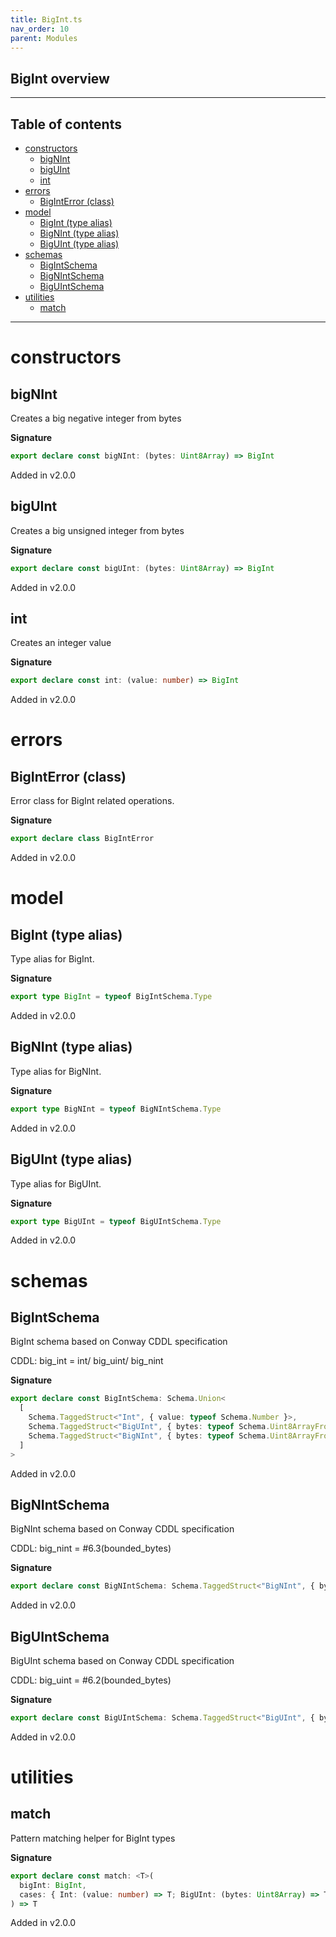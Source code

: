 ```yaml
---
title: BigInt.ts
nav_order: 10
parent: Modules
---
```


## BigInt overview

---

<h2 className="text-delta">Table of contents</h2>

- [constructors](#constructors)
  - [bigNInt](#bignint)
  - [bigUInt](#biguint)
  - [int](#int)
- [errors](#errors)
  - [BigIntError (class)](#biginterror-class)
- [model](#model)
  - [BigInt (type alias)](#bigint-type-alias)
  - [BigNInt (type alias)](#bignint-type-alias)
  - [BigUInt (type alias)](#biguint-type-alias)
- [schemas](#schemas)
  - [BigIntSchema](#bigintschema)
  - [BigNIntSchema](#bignintschema)
  - [BigUIntSchema](#biguintschema)
- [utilities](#utilities)
  - [match](#match)

---

# constructors

## bigNInt

Creates a big negative integer from bytes

**Signature**

```ts
export declare const bigNInt: (bytes: Uint8Array) => BigInt
```

Added in v2.0.0

## bigUInt

Creates a big unsigned integer from bytes

**Signature**

```ts
export declare const bigUInt: (bytes: Uint8Array) => BigInt
```

Added in v2.0.0

## int

Creates an integer value

**Signature**

```ts
export declare const int: (value: number) => BigInt
```

Added in v2.0.0

# errors

## BigIntError (class)

Error class for BigInt related operations.

**Signature**

```ts
export declare class BigIntError
```

Added in v2.0.0

# model

## BigInt (type alias)

Type alias for BigInt.

**Signature**

```ts
export type BigInt = typeof BigIntSchema.Type
```

Added in v2.0.0

## BigNInt (type alias)

Type alias for BigNInt.

**Signature**

```ts
export type BigNInt = typeof BigNIntSchema.Type
```

Added in v2.0.0

## BigUInt (type alias)

Type alias for BigUInt.

**Signature**

```ts
export type BigUInt = typeof BigUIntSchema.Type
```

Added in v2.0.0

# schemas

## BigIntSchema

BigInt schema based on Conway CDDL specification

CDDL: big_int = int/ big_uint/ big_nint

**Signature**

```ts
export declare const BigIntSchema: Schema.Union<
  [
    Schema.TaggedStruct<"Int", { value: typeof Schema.Number }>,
    Schema.TaggedStruct<"BigUInt", { bytes: typeof Schema.Uint8ArrayFromSelf }>,
    Schema.TaggedStruct<"BigNInt", { bytes: typeof Schema.Uint8ArrayFromSelf }>
  ]
>
```

Added in v2.0.0

## BigNIntSchema

BigNInt schema based on Conway CDDL specification

CDDL: big_nint = #6.3(bounded_bytes)

**Signature**

```ts
export declare const BigNIntSchema: Schema.TaggedStruct<"BigNInt", { bytes: typeof Schema.Uint8ArrayFromSelf }>
```

Added in v2.0.0

## BigUIntSchema

BigUInt schema based on Conway CDDL specification

CDDL: big_uint = #6.2(bounded_bytes)

**Signature**

```ts
export declare const BigUIntSchema: Schema.TaggedStruct<"BigUInt", { bytes: typeof Schema.Uint8ArrayFromSelf }>
```

Added in v2.0.0

# utilities

## match

Pattern matching helper for BigInt types

**Signature**

```ts
export declare const match: <T>(
  bigInt: BigInt,
  cases: { Int: (value: number) => T; BigUInt: (bytes: Uint8Array) => T; BigNInt: (bytes: Uint8Array) => T }
) => T
```

Added in v2.0.0
